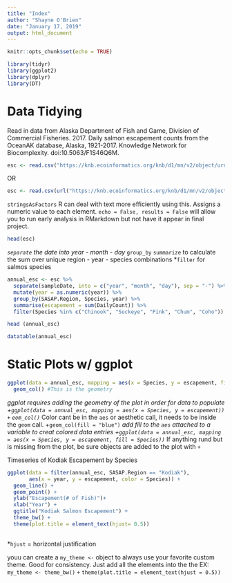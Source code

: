 ```yaml
---
title: "Index"
author: "Shayne O'Brien"
date: "January 17, 2019"
output: html_document
---
```


```r
knitr::opts_chunk$set(echo = TRUE)
```

```r
library(tidyr)
library(ggplot2)
library(dplyr)
library(DT)

```
# Data Tidying
Read in data from Alaska Department of Fish and Game, Division of Commercial Fisheries. 2017. Daily salmon escapement counts from the OceanAK database, Alaska, 1921-2017. Knowledge Network for Biocomplexity. doi:10.5063/F1S46Q6M.
```r
esc <- read.csv("https://knb.ecoinformatics.org/knb/d1/mn/v2/object/urn%3Auuid%3Af119a05b-bbe7-4aea-93c6-85434dcb1c5e", stringsAsFactors = FALSE)
```
OR

```r
esc <- read.csv(url("https://knb.ecoinformatics.org/knb/d1/mn/v2/object/urn%3Auuid%3Af119a05b-bbe7-4aea-93c6-85434dcb1c5e", method = "libcurl"),  stringsAsFactors = FALSE)
```
`stringsAsFactors` R can deal with text more efficiently using this. Assigns a numeric value to each element.
`echo = False, results = False` will allow you to run early analysis in RMarkdown but not have it appear in final project.

```r
head(esc)
```
*`separate` the date into year - month - day
*`group_by` `summarize` to calculate the sum over unique region - year - species combinations
*`filter` for salmos species
```r
annual_esc <- esc %>% 
  separate(sampleDate, into = c("year", "month", "day"), sep = "-") %>% 
  mutate(year = as.numeric(year)) %>% 
  group_by(SASAP.Region, Species, year) %>% 
  summarise(escapement = sum(DailyCount)) %>% 
  filter(Species %in% c("Chinook", "Sockeye", "Pink", "Chum", "Coho"))

head (annual_esc)
```

```r
datatable(annual_esc)
```

# Static Plots w/ ggplot
```r
ggplot(data = annual_esc, mapping = aes(x = Species, y = escapement, fill = SASAP.Region)) +
  geom_col() #This is the geometry
```
*ggplot requires adding the geometry of the plot in order for data to populate
  +`ggplot(data = annual_esc, mapping = aes(x = Species, y = escapement))` `+`
  `eom_col()`
*Color cant be in the `aes` or aesthetic call, it needs to be inside the `geom` call.
  +`geom_col(fill = "blue")`
*add fill to the `aes` attached to a variable to creat colored data entries
  +`ggplot(data = annual_esc, mapping = aes(x = Species, y = escapement, fill = Species))`
*If anything rund but is missing from the plot, be sure objects are added to the plot with `+`

Timeseries of Kodiak Escapement by Species
```r
ggplot(data = filter(annual_esc, SASAP.Region == "Kodiak"), 
       aes(x = year, y = escapement, color = Species)) +
  geom_line() +
  geom_point() +
  ylab("Escapement(# of Fish)")+
  xlab("Year") +
  ggtitle("Kodiak Salmon Escapement") +
  theme_bw() +
  theme(plot.title = element_text(hjust= 0.5))
  
```

*`hjust` = horizontal justification

youu can create a `my_theme <-` object to always use your favorite custom theme. Good for consistency. Just add all the elements into the the 
EX:
`my_theme <- theme_bw()` `+`
  `theme(plot.title = element_text(hjust = 0.5))`
  
  


